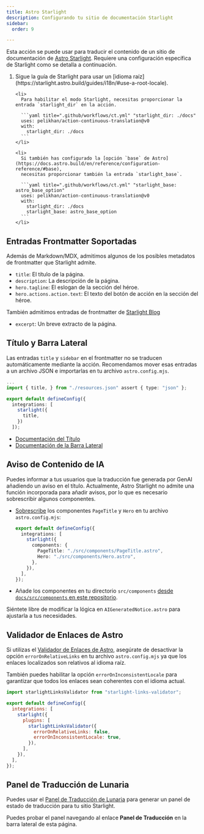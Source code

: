 ```yaml
---
title: Astro Starlight
description: Configurando tu sitio de documentación Starlight
sidebar:
  order: 9

---
```



Esta acción se puede usar para traducir el contenido de un sitio de documentación de [Astro Starlight](https://starlight.astro.build/).
Requiere una configuración específica de Starlight como se detalla a continuación.

<Steps>
  <ol>
    <li>
      Sigue la guía de Starlight para usar un [idioma raíz](https://starlight.astro.build/guides/i18n/#use-a-root-locale).
    </li>

    <li>
      Para habilitar el modo Starlight, necesitas proporcionar la entrada `starlight_dir` en la acción.

      ```yaml title=".github/workflows/ct.yml" "starlight_dir: ./docs"
      uses: pelikhan/action-continuous-translation@v0
      with:
        starlight_dir: ./docs
      ```
    </li>

    <li>
      Si también has configurado la [opción `base` de Astro](https://docs.astro.build/en/reference/configuration-reference/#base),
      necesitas proporcionar también la entrada `starlight_base`.

      ```yaml title=".github/workflows/ct.yml" "starlight_base: astro_base_option"
      uses: pelikhan/action-continuous-translation@v0
      with:
        starlight_dir: ./docs
        starlight_base: astro_base_option
      ```
    </li>
  </ol>
</Steps>

## Entradas Frontmatter Soportadas

Además de Markdown/MDX, admitimos algunos de los posibles metadatos de frontmatter que Starlight admite.

* `title`: El título de la página.
* `description`: La descripción de la página.
* `hero.tagline`: El eslogan de la sección del héroe.
* `hero.actions.action.text`: El texto del botón de acción en la sección del héroe.

También admitimos entradas de frontmatter de [Starlight Blog](https://starlight-blog-docs.vercel.app/)

* `excerpt`: Un breve extracto de la página.

## Título y Barra Lateral

Las entradas `title` y `sidebar` en el frontmatter no se traducen automáticamente mediante la acción.
Recomendamos mover esas entradas a un archivo JSON e importarlas en tu archivo `astro.config.mjs`.

```ts title="astro.config.mjs" "resources.json" "import { title, } from "./resources.json" assert { type: "json" };" "title"
...
import { title, } from "./resources.json" assert { type: "json" };

export default defineConfig({
  integrations: [
    starlight({
      title,
    })
  ]);
```

* [Documentación del Título](https://starlight.astro.build/guides/i18n/#translate-the-site-title)
* [Documentación de la Barra Lateral](https://starlight.astro.build/guides/sidebar/)

## Aviso de Contenido de IA

Puedes informar a tus usuarios que la traducción fue generada por GenAI
añadiendo un aviso en el título. Actualmente, Astro Starlight no admite una función incorporada para añadir avisos,
por lo que es necesario sobrescribir algunos componentes.

* [Sobrescribe](https://starlight.astro.build/guides/overriding-components/#how-to-override) los componentes `PageTitle` y `Hero` en tu archivo `astro.config.mjs`:

  ```ts title="astro.config.mjs"
  export default defineConfig({
    integrations: [
      starlight({
        components: {
          PageTitle: "./src/components/PageTitle.astro",
          Hero: "./src/components/Hero.astro",
        },
      }),
    ],
  });
  ```

* Añade los componentes en tu directorio `src/components` [desde `docs/src/components` en este repositorio](https://github.com/pelikhan/action-continuous-translation/tree/main/docs/src/components).

Siéntete libre de modificar la lógica en `AIGeneratedNotice.astro` para ajustarla a tus necesidades.

## Validador de Enlaces de Astro

Si utilizas el [Validador de Enlaces de Astro](https://github.com/HiDeoo/starlight-links-validator),
asegúrate de desactivar la opción `errorOnRelativeLinks` en tu archivo `astro.config.mjs`
ya que los enlaces localizados son relativos al idioma raíz.

También puedes habilitar la opción `errorOnInconsistentLocale` para garantizar que todos los enlaces sean coherentes con el idioma actual.

```js title="astro.config.mjs" "errorOnRelativeLinks: false"
import starlightLinksValidator from "starlight-links-validator";

export default defineConfig({
  integrations: [
    starlight({
      plugins: [
        starlightLinksValidator({
          errorOnRelativeLinks: false,
          errorOnInconsistentLocale: true,
        }),
      ],
    }),
  ],
});
```

## Panel de Traducción de Lunaria

Puedes usar el [Panel de Traducción de Lunaria](https://lunaria.dev/integrations/starlight/) para generar
un panel de estado de traducción para tu sitio Starlight.

Puedes probar el panel navegando al enlace **Panel de Traducción** en la barra lateral de esta página.
